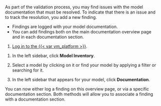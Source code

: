 As part of the validation process, you may find issues with the model documentation that must be resolved. To indicate that there is an issue and to track the resolution, you add a new finding. 

- Findings are logged with your model documentation. 
- You can add findings both on the main documentation overview page and in each documentation section.

:::: {.content-visible unless-format="revealjs"}
1. [Log in to the {{< var vm_platform >}}]({{< var vm_url >}}).
::::

1. In the left sidebar, click **Model Inventory**.

1. Select a model by clicking on it or find your model by applying a filter or searching for it.

1. In the left sidebar that appears for your model, click **Documentation**. 

You can now either log a finding on this overview page, or via a specific documentation section. Both methods will allow you to associate a finding with a documentation section. 
